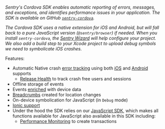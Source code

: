 <Note>

_Sentry's Cordova SDK enables automatic reporting of errors, messages, and exceptions, and identifies performance issues in your application. The SDK is available on GitHub [`sentry-cordova`](https://github.com/getsentry/sentry-cordova)._

_The Cordova SDK uses a native extension for iOS and Android, but will fall back to a pure JavaScript version (`@sentry/browser`) if needed. When you install `sentry-cordova`, the [Sentry Wizard](https://github.com/getsentry/sentry-wizard) will help configure your project. We also add a build step to your Xcode project to upload debug symbols we need to symbolicate iOS crashes._

</Note>

Features:

- Automatic Native crash [error tracking](/product/issues/) using both [iOS](/platforms/apple/guides/ios/) and [Android](/platforms/android/) supports
    - [Release Health](/product/releases/health/) to track crash free users and sessions
- Offline storage of events
- Events [enriched](/platforms/javascript/guides/cordova/enriching-events/context/) with device data
- [Breadcrumbs](/platforms/javascript/guides/cordova/enriching-events/breadcrumbs/) created for location changes
- On-device symbolication for JavaScript (in `Debug` mode)
- [Ionic support](/platforms/javascript/guides/cordova/ionic/)
- Under the hood the SDK relies on our [JavaScript SDK](/platforms/javascript/), which makes all functions available for JavaScript also available in this SDK including:
    - [Performance Monitoring](/product/performance/) to create transactions
